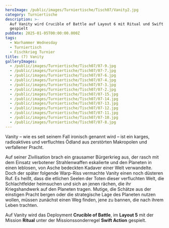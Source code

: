 ```yaml
---
heroImage: /public/images/Turniertische/Tisch07/Vanity2.jpg
category: Turniertische
description: >-
  Auf Vanity wird Crucible of Battle auf Layout 6 mit Ritual und Swift Action
  gespielt
pubDate: 2025-01-05T00:00:00.000Z
tags:
  - Warhammer Wednesday
  - Turniertisch
  - Fischkrieg Turnier
title: (7) Vanity
galleryImages:
  - /public/images/Turniertische/Tisch07/07-9.jpg
  - /public/images/Turniertische/Tisch07/07-7.jpg
  - /public/images/Turniertische/Tisch07/07-6.jpg
  - /public/images/Turniertische/Tisch07/07-4.jpg
  - /public/images/Turniertische/Tisch07/07-3.jpg
  - /public/images/Turniertische/Tisch07/07-2.jpg
  - /public/images/Turniertische/Tisch07/07-15.jpg
  - /public/images/Turniertische/Tisch07/07-14.jpg
  - /public/images/Turniertische/Tisch07/07-13.jpg
  - /public/images/Turniertische/Tisch07/07-12.jpg
  - /public/images/Turniertische/Tisch07/07-11.jpg
  - /public/images/Turniertische/Tisch07/07-10.jpg
  - /public/images/Turniertische/Tisch07/07-8.jpg
---
```


Vanity – wie es seit seinem Fall ironisch genannt wird – ist ein karges, radioaktives und verfluchtes Ödland aus zerstörten Makropolen und verfallener Pracht.

Auf seiner Zivilisation brach ein grausamer Bürgerkrieg aus, der rasch mit dem Einsatz verbotener Strahlenwaffen eskalierte und den Planeten in einen leblosen, von Asche bedeckten Kadaver einer Welt verwandelte. Doch der später folgende Warp-Riss vermachte Vanity einen noch düsteren Ruf. Es heißt, dass die etlichen Seelen der Toten dieser verfluchten Welt, die Schlachtfelder heimsuchen und sich an jenen rächen, die ihr Kriegshandwerk auf den Planeten tragen. Mutige, die Schätze aus der einstigen Pracht bergen oder die strategische Lage des Planeten nutzen wollen, müssen zunächst einen Weg finden, jene zu bannen, die nach ihrem Leben trachten.

Auf Vanity wird das Deployment **Crucible of Battle**, im **Layout 5** mit der Mission **Ritual** unter der Missionssonderregel **Swift Action** gespielt.

